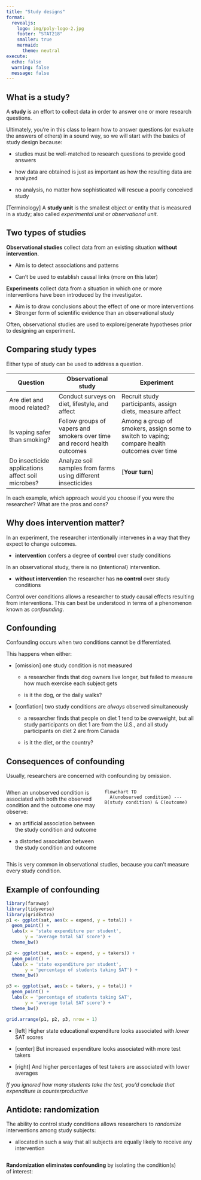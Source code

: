 ```yaml
---
title: "Study designs"
format: 
  revealjs:
    logo: img/poly-logo-2.jpg
    footer: "STAT218"
    smaller: true
    mermaid:
      theme: neutral
execute: 
  echo: false
  warning: false
  message: false
---
```


## What is a study?

A **study** is an effort to collect data in order to answer one or more research questions.

Ultimately, you're in this class to learn how to answer questions (or evaluate the answers of others) in a sound way, so we will start with the basics of study design because:

-   studies must be well-matched to research questions to provide good answers

-   how data are obtained is just as important as how the resulting data are analyzed

-   no analysis, no matter how sophisticated will rescue a poorly conceived study

\[Terminology\] A **study unit** is the smallest object or entity that is measured in a study; also called *experimental unit* or *observational unit.*

## Two types of studies

**Observational studies** collect data from an existing situation **without intervention**.

-   Aim is to detect associations and patterns

-   Can't be used to establish causal links (more on this later)

**Experiments** collect data from a situation in which one or more interventions have been introduced by the investigator.

-   Aim is to draw conclusions about the effect of one or more interventions
-   Stronger form of scientific evidence than an observational study

Often, observational studies are used to explore/generate hypotheses prior to designing an experiment.

## Comparing study types

Either type of study can be used to address a question.

| Question                                          | Observational study                                                      | Experiment                                                                                   |
|-------------------|------------------------|-----------------------------|
| Are diet and mood related?                        | Conduct surveys on diet, lifestyle, and affect                           | Recruit study participants, assign diets, measure affect                                     |
| Is vaping safer than smoking?                     | Follow groups of vapers and smokers over time and record health outcomes | Among a group of smokers, assign some to switch to vaping; compare health outcomes over time |
| Do insecticide applications affect soil microbes? | Analyze soil samples from farms using different insecticides             | \[**Your turn**\]                                                                            |

In each example, which approach would you choose if you were the researcher? What are the pros and cons?

## Why does intervention matter?

In an experiment, the researcher intentionally intervenes in a way that they expect to change outcomes.

-   **intervention** confers a degree of **control** over study conditions

<!-- -   by controlling study conditions so that interventions are the only source of systematic variation in outcomes, one can study the **causal effects** of intervention -->

In an observational study, there is no (intentional) intervention.

-   **without intervention** the researcher has **no control** over study conditions

<!-- -   outcomes may vary due to conditions not measured in the study, so **no causal effects** can be observed with certainty -->

Control over conditions allows a researcher to study causal effects resulting from interventions. This can best be understood in terms of a phenomenon known as *confounding*.

## Confounding

Confounding occurs when two conditions cannot be differentiated.

This happens when either:

-   \[omission\] one study condition is not measured

    -   a researcher finds that dog owners live longer, but failed to measure how much exercise each subject gets

    -   is it the dog, or the daily walks?

-   \[conflation\] two study conditions are *always* observed simultaneously

    -   a researcher finds that people on diet 1 tend to be overweight, but all study participants on diet 1 are from the U.S., and all study participants on diet 2 are from Canada

    -   is it the diet, or the country?

## Consequences of confounding

Usually, researchers are concerned with confounding by omission.

::: columns
::: {.column width="0.4"}
When an unobserved condition is associated with both the observed condition and the outcome one may observe:

-   an artificial association between the study condition and outcome

-   a distorted association between the study condition and outcome
:::

::: {.column width="0.6"}
```mermaid
flowchart TD
  A(unobserved condition) --- B(study condition) & C(outcome) 
```
:::
:::

This is very common in observational studies, because you can't measure every study condition.

## Example of confounding

```r
library(faraway)
library(tidyverse)
library(gridExtra)
p1 <- ggplot(sat, aes(x = expend, y = total)) + 
  geom_point() + 
  labs(x = 'state expenditure per student', 
       y = 'average total SAT score') +
  theme_bw()

p2 <- ggplot(sat, aes(x = expend, y = takers)) + 
  geom_point() + 
  labs(x = 'state expenditure per student', 
       y = 'percentage of students taking SAT') +
  theme_bw()

p3 <- ggplot(sat, aes(x = takers, y = total)) + 
  geom_point() + 
  labs(x = 'percentage of students taking SAT', 
       y = 'average total SAT score') +
  theme_bw()

grid.arrange(p1, p2, p3, nrow = 1)
```

-   \[left\] Higher state educational expenditure looks associated with *lower* SAT scores

-   \[center\] But increased expenditure looks associated with more test takers

-   \[right\] And higher percentages of test takers are associated with lower averages

*If you ignored how many students take the test, you'd conclude that expenditure is counterproductive*

## Antidote: randomization

The ability to control study conditions allows researchers to *randomize* interventions among study subjects:

-   allocated in such a way that all subjects are equally likely to receive any intervention

::: columns
**Randomization eliminates confounding** by isolating the condition(s) of interest:

::: {.column width="0.6"}
-   interventions are independent of extraneous conditions ⟹ no association possible

-   if outcomes differ systematically according to the intervention, you can be certain that it is not an artifact
:::

::: {.column width="0.4"}
```mermaid
flowchart TD
  A(unobserved condition) x-.-x B(study condition)
  A --- C(outcome)
```
:::
:::

Extraneous conditions *may* still be associated with outcomes and add noise — well-thought-out experiments find ways to reduce this.

<!-- ## Confounding in experiments -->

<!-- *Caveat: randomized experiments are not immune from confounding.* -->

<!-- Consider a randomized trial to evaluate the effectiveness of smoking cessation aids. -->

<!-- |                   | Varenicline | Bupropion   | Placebo     | -->

<!-- |-------------------|-------------|-------------|-------------| -->

<!-- | Group size        | 352         | 329         | 344         | -->

<!-- | Completed therapy | 259 (73.6%) | 225 (68.4%) | 215 (62.5%) | -->

<!-- If the results are analyzed based only on participants that completed the therapy, confounding could distort results: -->

<!-- -   underlying differences among participants may be associated with both persistence and success -->

## Practical consequences

The ability to randomize interventions in experiments means:

- observed associations are independent of extraneous factors

- results can support causal inferences

The absence of randomization in observational studies means:

- confounding is always possible

- results may be misleading

Usually, *observational studies are considered weaker forms of scientific evidence than experiments*, with some caveats:

- a large volume of independent observational studies pointing to the same conclusions may be more convincing than a few narrow experiments

- observational studies may provide better evidence under real world conditions than available experimental data

## Common study designs

Studies can be designed to investigate outcomes in a variety of ways, regardless of whether study conditions include intervention. Many study designs originate in clinical medicine — the following are among the most common.

-   In **prospective** studies participants are recruited *before* developing a condition

-   In **retrospective** studies participants are recruited *after* developing a condition

-   A **cohort** study involves people belonging to a group defined by one or more (usually artificial) criteria

-   In a **case-control** study, participants with (cases) and without (controls) a condition are compared

-   In a **matched case-control** study, cases and controls are paired according to criteria determined by the investigator

## Study designs can get complicated

The study designs mentioned previously are not mutually exclusive and could apply to either experiments or observational studies. For example:

-   following this year's Cal Poly freshmen (cohort) until graduation (condition) and comparing four-year graduation (outcome) rates between those that participated in a new orientation activity (cases) and those that didn't (controls) would be a *prospective case-control cohort study*

-   it would be an observational study if participation was voluntary, and an experiment if students were assigned to participate or not

Can you change the example so that...

-   it's a retrospective study?

-   it's a *matched* case-control study?

## Experimental designs

A **treatment** is an experimental intervention; the **design** of an experiment refers to how treatments are allocated to study units.

The most basic design is:

-   \[balanced\] each treatment is replicated an equal number of times

-   \[randomized\] treatments are allocated completely at random to study units

-   \[no crossover\] each study unit receives exactly one treatment

We'll call this a **completely randomized design**. It's the only kind of experimental design we're going to consider in STAT218.

There are many other designs that we won't discuss (but see STAT313); these are all about improving experimental efficiency by controlling extraneous variation.

## Blinding

The terms *single-blind* and *double-blind* refer to experiments with human subjects, typically in clinical studies.

In a **single-blind** study, participants are unaware of which treatment they receive.

-   Example: in a case-control study, one group of patients is given a new medicine and the other is given a saline solution administered under identical conditions
-   Idea: controls for placebo effect

In a **double-blind** study, both participants *and* investigators are unaware of which treatments are administered.

-   Example: same as above, but now the person administering the doses is unaware of which are medicine and which are saline
-   Idea: controls for unconscious influence on outcome by researchers (*e.g.,* attend more carefully and compassionately to patients receiving medicine out of concern for side-effects)

## Data collection

We will discuss data collection in more depth later, but the way that study units are obtained, independently of the type of study or design, determines the breadth of conclusions supported by the results, depending on whether study units chosen are representative of a larger collection.

The gold standard is a *simple random sample* of units selected from a larger collection:

- every unit in the larger collection has an equal chance of being selected

- easier said than done --- failure to obtain a random sample is one of the most common study flaws

For now we will set the issue of sampling aside.

## Considerations in creating a study

-   The research question should be motivated by science, not statistics.

-   You may have to work within limitations:

    -   The design that best aligns with the question may not be possible or practical.

    -   An experiment might give the strongest evidence but not be feasible or ethical.

-   A plan should be in place for *all* of the following:

    -   how to obtain/recruit study units/participants

    -   how many to obtain/recruit and how to ensure that target is met

    -   protocol for allocating treatment

    -   collecting data and measuring outcomes

    -   contingencies for dropout/failure to ensure the study yields results

    -   data handling and data analysis

    -   how results will be used

## Study design in STAT218

In STAT218 you are expected to be fluent with study design concepts, but of course won't actually carry out an end-to-end study.

-   \[L1\] design a data collection scheme based on simple random sampling or simple experimental designs

-   \[L2\] distinguish between observational studies and experiments and understand the limitations (practical and consequential) of each
